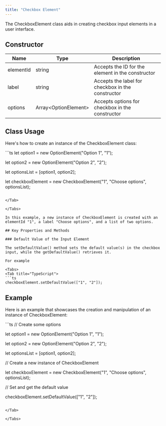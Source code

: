 ```yaml
---
title: "Checkbox Element"
---
```


The CheckboxElement class aids in creating checkbox input elements in a user interface.

## Constructor

| Name      | Type                  | Description                                       |
| --------- | --------------------- | ------------------------------------------------- |
| elementId | string                | Accepts the ID for the element in the constructor |
| label     | string                | Accepts the label for checkbox in the constructor |
| options   | Array\<OptionElement> | Accepts options for checkbox in the constructor   |

## Class Usage

Here's how to create an instance of the CheckboxElement class:

<Tabs>
<Tab title="TypeScript">
```ts
let option1 = new OptionElement("Option 1", "1");

let option2 = new OptionElement("Option 2", "2");

let optionsList = [option1, option2];

let checkboxElement = new CheckboxElement("1", "Choose options", optionsList);
```

</Tab>

</Tabs>

In this example, a new instance of CheckboxElement is created with an elementId "1", a label "Choose options", and a list of two options.

## Key Properties and Methods

### Default Value of the Input Element

The setDefaultValue() method sets the default value(s) in the checkbox input, while the getDefaultValue() retrieves it.

For example

<Tabs>
<Tab title="TypeScript">
```ts
checkboxElement.setDefaultValue(["1", "2"]);
```

</Tab>

</Tabs>

## Example

Here is an example that showcases the creation and manipulation of an instance of CheckboxElement:

<Tabs>
<Tab title="TypeScript">
```ts
// Create some options

let option1 = new OptionElement("Option 1", "1");

let option2 = new OptionElement("Option 2", "2");

let optionsList = [option1, option2];

// Create a new instance of CheckboxElement

let checkboxElement = new CheckboxElement("1", "Choose options", optionsList);

// Set and get the default value

checkboxElement.setDefaultValue(["1", "2"]);
```

</Tab>

</Tabs>
